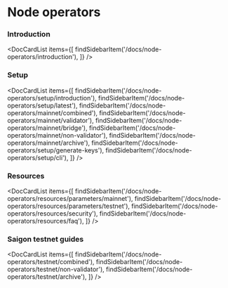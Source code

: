 
# Node operators
### Introduction

<DocCardList items={[
    findSidebarItem('/docs/node-operators/introduction'),
    ]} />

### Setup

<DocCardList items={[
    findSidebarItem('/docs/node-operators/setup/introduction'),
    findSidebarItem('/docs/node-operators/setup/latest'),
    findSidebarItem('/docs/node-operators/mainnet/combined'),
    findSidebarItem('/docs/node-operators/mainnet/validator'),
    findSidebarItem('/docs/node-operators/mainnet/bridge'),
    findSidebarItem('/docs/node-operators/mainnet/non-validator'),
    findSidebarItem('/docs/node-operators/mainnet/archive'),
    findSidebarItem('/docs/node-operators/setup/generate-keys'),
    findSidebarItem('/docs/node-operators/setup/cli'),
    ]} />

### Resources

<DocCardList items={[
    findSidebarItem('/docs/node-operators/resources/parameters/mainnet'),
    findSidebarItem('/docs/node-operators/resources/parameters/testnet'),
    findSidebarItem('/docs/node-operators/resources/security'),
    findSidebarItem('/docs/node-operators/resources/faq'),
    ]} />

### Saigon testnet guides

<DocCardList items={[
    findSidebarItem('/docs/node-operators/testnet/combined'),
    findSidebarItem('/docs/node-operators/testnet/non-validator'),
    findSidebarItem('/docs/node-operators/testnet/archive'),
    ]} />
